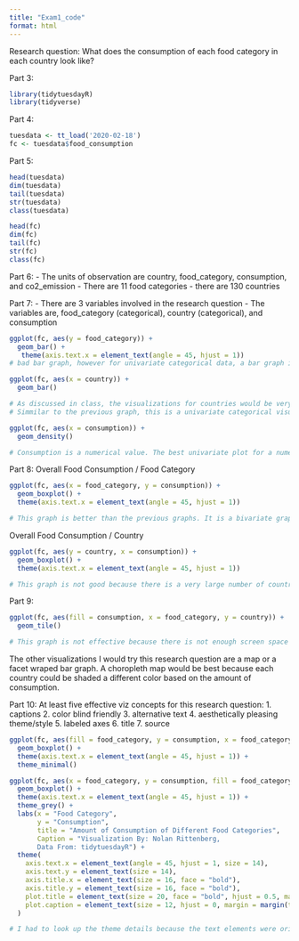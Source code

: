 ```yaml
---
title: "Exam1_code"
format: html
---
```


Research question:
What does the consumption of each food category in each country look like?

Part 3:
```r
library(tidytuesdayR)
library(tidyverse)

```

Part 4:
```r
tuesdata <- tt_load('2020-02-18')
fc <- tuesdata$food_consumption
```


Part 5:
```r
head(tuesdata)
dim(tuesdata)
tail(tuesdata)
str(tuesdata)
class(tuesdata)
```

```r
head(fc)
dim(fc)
tail(fc)
str(fc)
class(fc)
```


Part 6:
- The units of observation are country, food_category, consumption, and co2_emission
- There are 11 food categories
- there are 130 countries


Part 7:
- There are 3 variables involved in the research question
- The variables are, food_category (categorical), country (categorical), and consumption

```r
ggplot(fc, aes(y = food_category)) + 
  geom_bar() + 
   theme(axis.text.x = element_text(angle = 45, hjust = 1))
# bad bar graph, however for univariate categorical data, a bar graph is optimal. This graph shows that there is the same amount of every food category. 

```
```r
ggplot(fc, aes(x = country)) + 
  geom_bar()

# As discussed in class, the visualizations for countries would be very difficult to produce because of the very high number of countries in the dataset. 
# Simmilar to the previous graph, this is a univariate categorical visualization, so a bar graph would be best to use. 
```

```r
ggplot(fc, aes(x = consumption)) + 
  geom_density()

# Consumption is a numerical value. The best univariate plot for a numerical variable is a density graph or histogram. However, this graph does not tell a good story. 
```

Part 8:
Overall Food Consumption / Food Category
```r
ggplot(fc, aes(x = food_category, y = consumption)) + 
  geom_boxplot() + 
  theme(axis.text.x = element_text(angle = 45, hjust = 1))

# This graph is better than the previous graphs. It is a bivariate graph with one categorical variable and one numberical variable. 
```

Overall Food Consumption / Country
```r
ggplot(fc, aes(y = country, x = consumption)) + 
  geom_boxplot() + 
  theme(axis.text.x = element_text(angle = 45, hjust = 1))

# This graph is not good because there is a very large number of countries. This makes it almost impossible to interpret the graph. However, a boxplot is the optimal graph in this situation because the goal is to visualize a numerical variable and categorical variable in a bivariate visualization. If there was more space for the graph to occupy it would be more effective.
```

Part 9:
```r
ggplot(fc, aes(fill = consumption, x = food_category, y = country)) + 
  geom_tile()

# This graph is not effective because there is not enough screen space on the computer to fit all countries. 
```

The other visualizations I would try this research question are a map or a facet wraped bar graph. A choropleth map would be best because each country could be shaded a different color based on the amount of consumption. 


Part 10:
At least five effective viz concepts for this research question:
1. captions
2. color blind friendly
3. alternative text
4. aesthetically pleasing theme/style
5. labeled axes
6. title
7. source



```r

ggplot(fc, aes(fill = food_category, y = consumption, x = food_category)) + 
  geom_boxplot() + 
  theme(axis.text.x = element_text(angle = 45, hjust = 1)) + 
  theme_minimal()

```


```r
ggplot(fc, aes(x = food_category, y = consumption, fill = food_category)) + 
  geom_boxplot() + 
  theme(axis.text.x = element_text(angle = 45, hjust = 1)) + 
  theme_grey() + 
  labs(x = "Food Category", 
       y = "Consumption", 
       title = "Amount of Consumption of Different Food Categories",
       Caption = "Visualization By: Nolan Rittenberg, 
       Data From: tidytuesdayR") +
  theme(
    axis.text.x = element_text(angle = 45, hjust = 1, size = 14), 
    axis.text.y = element_text(size = 14),  
    axis.title.x = element_text(size = 16, face = "bold"), 
    axis.title.y = element_text(size = 16, face = "bold"),  
    plot.title = element_text(size = 20, face = "bold", hjust = 0.5, margin = margin(b = 15)),  
    plot.caption = element_text(size = 12, hjust = 0, margin = margin(t = 10)) 
  )

# I had to look up the theme details because the text elements were originally too small. 
  
```








